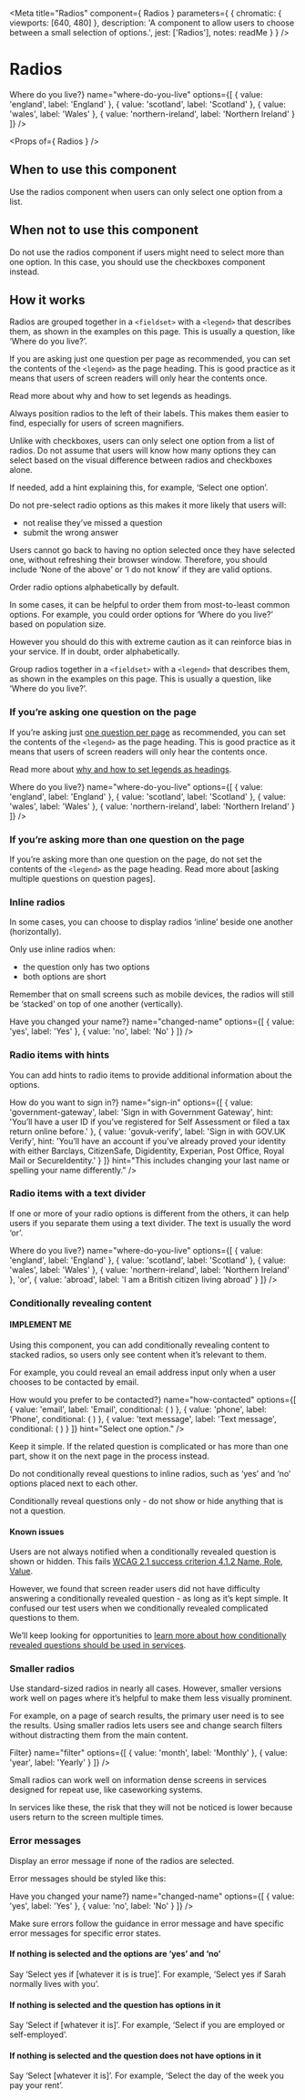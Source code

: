 
<Meta
  title="Radios"
  component={ Radios }
  parameters={ {
    chromatic: { viewports: [640, 480] },
    description: 'A component to allow users to choose between a small selection of options.',
    jest: ['Radios'],
    notes: readMe
  } }
/>

# Radios

<Preview withToolbar>
  <Story name="Radios">
    <Radios
      label={<h1 className="govuk-heading-l">Where do you live?</h1>}
      name="where-do-you-live"
      options={[
        { value: 'england', label: 'England' },
        { value: 'scotland', label: 'Scotland' },
        { value: 'wales', label: 'Wales' },
        { value: 'northern-ireland', label: 'Northern Ireland' }
      ]}
    />
  </Story>
</Preview>

<Props of={ Radios } />


## When to use this component

Use the radios component when users can only select one option from a list.


## When not to use this component

Do not use the radios component if users might need to select more than one
option. In this case, you should use the checkboxes component instead.


## How it works

Radios are grouped together in a `<fieldset>` with a `<legend>` that describes
them, as shown in the examples on this page. This is usually a question, like
‘Where do you live?’.

If you are asking just one question per page as recommended, you can set the
contents of the `<legend>` as the page heading. This is good practice as it
means that users of screen readers will only hear the contents once.

Read more about why and how to set legends as headings.

Always position radios to the left of their labels. This makes them easier to
find, especially for users of screen magnifiers.

Unlike with checkboxes, users can only select one option from a list of radios.
Do not assume that users will know how many options they can select based on the
visual difference between radios and checkboxes alone.

If needed, add a hint explaining this, for example, ‘Select one option’.

Do not pre-select radio options as this makes it more likely that users will:

- not realise they’ve missed a question
- submit the wrong answer

Users cannot go back to having no option selected once they have selected one,
without refreshing their browser window. Therefore, you should include ‘None of
the above’ or ‘I do not know’ if they are valid options.

Order radio options alphabetically by default.

In some cases, it can be helpful to order them from most-to-least common
options. For example, you could order options for ‘Where do you live?’ based on
population size.

However you should do this with extreme caution as it can reinforce bias in your
service. If in doubt, order alphabetically.

Group radios together in a `<fieldset>` with a `<legend>` that describes them,
as shown in the examples on this page. This is usually a question, like ‘Where
do you live?’.


### If you’re asking one question on the page

If you’re asking just [one question per page] as recommended, you can set the
contents of the `<legend>` as the page heading. This is good practice as it
means that users of screen readers will only hear the contents once.

Read more about [why and how to set legends as headings].

<Preview>
  <Story name="Standard">
    <Radios
      label={<h1 className="govuk-heading-l">Where do you live?</h1>}
      name="where-do-you-live"
      options={[
        { value: 'england', label: 'England' },
        { value: 'scotland', label: 'Scotland' },
        { value: 'wales', label: 'Wales' },
        { value: 'northern-ireland', label: 'Northern Ireland' }
      ]}
    />
  </Story>
</Preview>


### If you’re asking more than one question on the page

If you’re asking more than one question on the page, do not set the contents of
the `<legend>` as the page heading. Read more about [asking multiple questions
on question pages].

<Preview>
  <Story name="No heading">
    <Radios
      label="Where do you live?"
      name="where-do-you-live"
      options={[
        { value: 'england', label: 'England' },
        { value: 'scotland', label: 'Scotland' },
        { value: 'wales', label: 'Wales' },
        { value: 'northern-ireland', label: 'Northern Ireland' }
      ]}
    />
  </Story>
</Preview>


### Inline radios

In some cases, you can choose to display radios ‘inline’ beside one another
(horizontally).

Only use inline radios when:

- the question only has two options
- both options are short

Remember that on small screens such as mobile devices, the radios will still be
‘stacked’ on top of one another (vertically).

<Preview>
  <Story name="Inline">
    <Radios
      classModifiers="inline"
      hint="This includes changing your last name or spelling your name differently."
      label={<h1 className="govuk-heading-l">Have you changed your name?</h1>}
      name="changed-name"
      options={[
        { value: 'yes', label: 'Yes' },
        { value: 'no', label: 'No' }
      ]}
    />
  </Story>
</Preview>


### Radio items with hints

You can add hints to radio items to provide additional information about the
options.

<Preview>
  <Story name="Hints">
    <Radios
      label={<h1 className="govuk-heading-l">How do you want to sign in?</h1>}
      name="sign-in"
      options={[
        {
          value: 'government-gateway',
          label: 'Sign in with Government Gateway',
          hint: 'You’ll have a user ID if you’ve registered for Self Assessment or filed a tax return online before.'
        },
        {
          value: 'govuk-verify',
          label: 'Sign in with GOV.UK Verify',
          hint: 'You’ll have an account if you’ve already proved your identity with either Barclays, CitizenSafe, Digidentity, Experian, Post Office, Royal Mail or SecureIdentity.'
        }
      ]}
      hint="This includes changing your last name or spelling your name differently."
    />
  </Story>
</Preview>


### Radio items with a text divider

If one or more of your radio options is different from the others, it can help
users if you separate them using a text divider. The text is usually the word
‘or’.

<Preview>
  <Story name="Divider">
    <Radios
      label={<h1 className="govuk-heading-l">Where do you live?</h1>}
      name="where-do-you-live"
      options={[
        { value: 'england', label: 'England' },
        { value: 'scotland', label: 'Scotland' },
        { value: 'wales', label: 'Wales' },
        { value: 'northern-ireland', label: 'Northern Ireland' },
        'or',
        { value: 'abroad', label: 'I am a British citizen living abroad' }
      ]}
    />
  </Story>
</Preview>


### Conditionally revealing content

#### IMPLEMENT ME

Using this component, you can add conditionally revealing content to stacked
radios, so users only see content when it’s relevant to them.

For example, you could reveal an email address input only when a user chooses to
be contacted by email.

<Preview>
  <Story name="Content">
    <Radios
      label={<h1 className="govuk-heading-l">How would you prefer to be contacted?</h1>}
      name="how-contacted"
      options={[
        {
          value: 'email',
          label: 'Email',
          conditional: (
            <TextInput
              autoComplete="email"
              className="govuk-!-width-one-third"
              id="contact-by-email"
              label="Email address"
              name="contact-by-email"
              spellCheck={false}
              type="email"
            />
          )
        },
        {
          value: 'phone',
          label: 'Phone',
          conditional: (
            <TextInput
              autoComplete="tel"
              className="govuk-!-width-one-third"
              id="contact-by-phone"
              label="Phone number"
              name="contact-by-phone"
              spellCheck={false}
              type="tel"
            />
          )
        },
        {
          value: 'text message',
          label: 'Text message',
          conditional: (
            <TextInput
              autoComplete="tel"
              className="govuk-!-width-one-third"
              id="contact-by-text"
              label="Mobile phone number"
              name="contact-by-text"
              spellCheck={false}
              type="tel"
            />
          )
        }
      ]}
      hint="Select one option."
    />
  </Story>
</Preview>


Keep it simple. If the related question is complicated or has more than one
part, show it on the next page in the process instead.

Do not conditionally reveal questions to inline radios, such as ‘yes’ and ‘no’
options placed next to each other.

Conditionally reveal questions only - do not show or hide anything that is not a
question.


#### Known issues

Users are not always notified when a conditionally revealed question is shown or
hidden. This fails [WCAG 2.1 success criterion 4.1.2 Name, Role, Value].

However, we found that screen reader users did not have difficulty answering a
conditionally revealed question - as long as it’s kept simple. It confused our
test users when we conditionally revealed complicated questions to them.

We’ll keep looking for opportunities to [learn more about how conditionally
revealed questions should be used in services].


### Smaller radios

Use standard-sized radios in nearly all cases. However, smaller versions work
well on pages where it’s helpful to make them less visually prominent.

For example, on a page of search results, the primary user need is to see the
results. Using smaller radios lets users see and change search filters without
distracting them from the main content.

<Preview>
  <Story name="Small">
    <Radios
      classModifiers="small"
      label={<h3>Filter</h3>}
      name="filter"
      options={[
        { value: 'month', label: 'Monthly' },
        { value: 'year', label: 'Yearly' }
      ]}
    />
  </Story>
</Preview>


Small radios can work well on information dense screens in services designed for
repeat use, like caseworking systems.

In services like these, the risk that they will not be noticed is lower because
users return to the screen multiple times.


### Error messages

Display an error message if none of the radios are selected.

Error messages should be styled like this:

<Preview>
  <Story name="Errors">
    <Radios
      classModifiers="inline"
      error="Select yes if you have changed your name "
      hint="This includes changing your last name or spelling your name differently."
      label={<h1 className="govuk-heading-l">Have you changed your name?</h1>}
      name="changed-name"
      options={[
        { value: 'yes', label: 'Yes' },
        { value: 'no', label: 'No' }
      ]}
    />
  </Story>
</Preview>

Make sure errors follow the guidance in error message and have specific error
messages for specific error states.


#### If nothing is selected and the options are ‘yes’ and ‘no’

Say ‘Select yes if [whatever it is is true]’.
For example, ‘Select yes if Sarah normally lives with you’.


#### If nothing is selected and the question has options in it

Say ‘Select if [whatever it is]’.
For example, ‘Select if you are employed or self-employed’.


#### If nothing is selected and the question does not have options in it

Say ‘Select [whatever it is]’.
For example, ‘Select the day of the week you pay your rent’.


[one question per page]: https://design-system.service.gov.uk/patterns/question-pages/#start-by-asking-one-question-per-page
[why and how to set legends as headings]: https://design-system.service.gov.uk/get-started/labels-legends-headings
[WCAG 2.1 success criterion 4.1.2 Name, Role, Value]: https://www.w3.org/WAI/WCAG21/Understanding/name-role-value.html
[learn more about how conditionally revealed questions should be used in services]: https://github.com/alphagov/govuk-design-system-backlog/issues/37